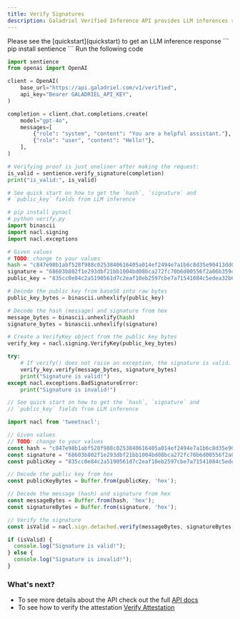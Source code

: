 ```yaml
---
title: Verify Signatures
description: Galadriel Verified Inference API provides LLM inferences results that are signed by the TEE private key. This page goes over the details on how to validate if the signatures are correct.
---
```


<Info>
  Please see the [quickstart](quickstart) to get an LLM inference response
</Info>

<Steps>
    <Step title="Install Sentience SDK">
```
pip install sentience
```
    </Step>
    <Step title="Call the verification code">
    Run the following code
      <CodeGroup>

```python PythonSDK
import sentience
from openai import OpenAI

client = OpenAI(
    base_url="https://api.galadriel.com/v1/verified",
    api_key="Bearer GALADRIEL_API_KEY",
)

completion = client.chat.completions.create(
    model="gpt-4o",
    messages=[
        {"role": "system", "content": "You are a helpful assistant."},
        {"role": "user", "content": "Hello!"},
    ],
)

# Verifying proof is just oneliner after making the request:
is_valid = sentience.verify_signature(completion)
print("is_valid:", is_valid)
```

```python Python
# See quick start on how to get the `hash`, `signature` and
# `public_key` fields from LLM inference

# pip install pynacl
# python verify.py
import binascii
import nacl.signing
import nacl.exceptions

# Given values
# TODO: change to your values
hash = "c847e98b1abf528f988c0253840616405a014ef2494e7a1b6c8d35e90413dd0a"
signature = "68603b802f1e293dbf21bb1004bd08bca272fc70b6d00556f2a06b35949319533ad527c614c063836601aa00c8ca960dc600cad990df1ff8ff18079a09561d07"
public_key = "835cc0e84c2a5190561d7c2eaf10eb2597cbe7a71541084c5edea32b60bc5e68"

# Decode the public key from base58 into raw bytes
public_key_bytes = binascii.unhexlify(public_key)

# Decode the hash (message) and signature from hex
message_bytes = binascii.unhexlify(hash)
signature_bytes = binascii.unhexlify(signature)

# Create a VerifyKey object from the public key bytes
verify_key = nacl.signing.VerifyKey(public_key_bytes)

try:
    # If verify() does not raise an exception, the signature is valid.
    verify_key.verify(message_bytes, signature_bytes)
    print("Signature is valid!")
except nacl.exceptions.BadSignatureError:
    print("Signature is invalid!")
```

```javascript Javascript
// See quick start on how to get the `hash`, `signature` and
// `public_key` fields from LLM inference

import nacl from 'tweetnacl';

// Given values
// TODO: change to your values
const hash = "c847e98b1abf528f988c0253840616405a014ef2494e7a1b6c8d35e90413dd0a";
const signature = "68603b802f1e293dbf21bb1004bd08bca272fc70b6d00556f2a06b35949319533ad527c614c063836601aa00c8ca960dc600cad990df1ff8ff18079a09561d07";
const publicKey = "835cc0e84c2a5190561d7c2eaf10eb2597cbe7a71541084c5edea32b60bc5e68";

// Decode the public key from hex
const publicKeyBytes = Buffer.from(publicKey, 'hex');

// Decode the message (hash) and signature from hex
const messageBytes = Buffer.from(hash, 'hex');
const signatureBytes = Buffer.from(signature, 'hex');

// Verify the signature
const isValid = nacl.sign.detached.verify(messageBytes, signatureBytes, publicKeyBytes);

if (isValid) {
  console.log("Signature is valid!");
} else {
  console.log("Signature is invalid!");
}
```

</CodeGroup>
  </Step>
</Steps>

### What's next?
* To see more details about the API check out the full [API docs](/api-reference/verified-chat-completion-API)
* To see how to verify the attestation [Verify Attestation](/for-agents-developers/verify-attestation)

